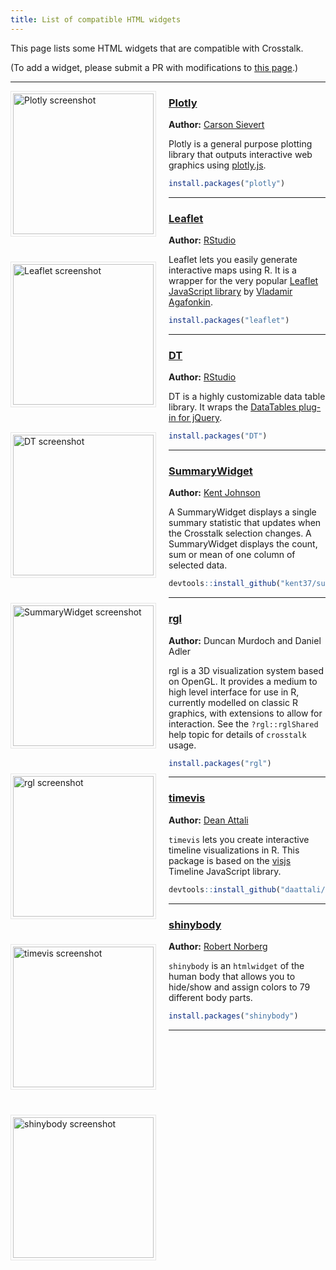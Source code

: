 ```yaml
---
title: List of compatible HTML widgets
---
```


This page lists some HTML widgets that are compatible with Crosstalk.

(To add a widget, please submit a PR with modifications to [this page](https://github.com/rstudio/crosstalk/edit/main/docs/widgets.Rmd).)

<style type="text/css">
img.widget-thumbnail {
  width: 225px;
  height: auto;
  border: 1px solid #e6e6e6;
  float: left;
  padding: 3px;
  margin-right: 20px;
  margin-bottom: 40px;
}
.section.level3 hr {
  clear: both;
}
</style>



---

[![Plotly screenshot](thumbnails/ropensci-plotly.png){.widget-thumbnail}](https://cpsievert.github.io/plotly_book/)

### [Plotly](https://cpsievert.github.io/plotly_book/)

**Author:** [Carson Sievert](https://github.com/cpsievert)

Plotly is a general purpose plotting library that outputs interactive web graphics using [plotly.js](https://plot.ly/javascript/).

```r
install.packages("plotly")
```



---

[![Leaflet screenshot](thumbnails/rstudio-leaflet.png){.widget-thumbnail}](https://rstudio.github.io/leaflet/)

### [Leaflet](https://rstudio.github.io/leaflet/)

**Author:** [RStudio](https://github.com/rstudio)

Leaflet lets you easily generate interactive maps using R. It is a wrapper for the very popular [Leaflet JavaScript library](http://leafletjs.com/) by [Vladamir Agafonkin](http://agafonkin.com/en/).

```r
install.packages("leaflet")
```



---

[![DT screenshot](thumbnails/rstudio-DT.png){.widget-thumbnail}](https://rstudio.github.io/DT/)

### [DT](https://rstudio.github.io/DT/)

**Author:** [RStudio](https://github.com/rstudio)

DT is a highly customizable data table library. It wraps the [DataTables plug-in for jQuery](https://datatables.net/).

```r
install.packages("DT")
```

---

[![SummaryWidget screenshot](thumbnails/summarywidget.png){.widget-thumbnail}](https://kent37.github.io/summarywidget/)

### [SummaryWidget](https://kent37.github.io/summarywidget/)

**Author:** [Kent Johnson](https://github.com/kent37)

A SummaryWidget displays a single summary statistic that updates when the Crosstalk selection changes. A SummaryWidget displays the count, sum or mean of one column of selected data.

```r
devtools::install_github("kent37/summarywidget")
```


---

[![rgl screenshot](thumbnails/rgl.png){.widget-thumbnail}](https://dmurdoch.github.io/rgl/)

### [rgl](https://dmurdoch.github.io/rgl/)

**Author:** Duncan Murdoch and Daniel Adler

rgl is a 3D visualization system based on OpenGL. It
provides a medium to high level interface for use in R,
currently modelled on classic R graphics, with extensions
to allow for interaction.  See the `?rgl::rglShared`
help topic for details of `crosstalk` usage.

```r
install.packages("rgl")
```

---

[![timevis screenshot](thumbnails/daattali-timevis.png){.widget-thumbnail}](https://github.com/daattali/timevis)

### [timevis](https://github.com/daattali/timevis)

**Author:** [Dean Attali](https://github.com/daattali)

`timevis` lets you create interactive timeline visualizations in R.
This package is based on the [visjs](https://visjs.github.io/vis-timeline/docs/timeline/)
Timeline JavaScript library.


```r
devtools::install_github("daattali/timevis")
```

---

[![shinybody screenshot](thumbnails/shinybody.png){.widget-thumbnail}](https://github.com/robert-norberg/shinybody)

### [shinybody](https://github.com/robert-norberg/shinybody)

**Author:** [Robert Norberg](https://github.com/robert-norberg)

`shinybody` is an `htmlwidget` of the human body that allows you to hide/show
and assign colors to 79 different body parts.


```r
install.packages("shinybody")
```

---
